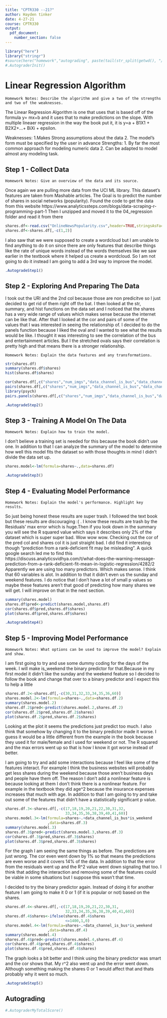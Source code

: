 ```yaml
---
title: "CPTR330 --21?"
author: Hayden tinker
date: 4-27-21
course: CPTR330
output: 
  pdf_document:
    number_section: false
---
```


```r
library("here")
library("stringr")
#source(here("homework","autograding", paste(tail(str_split(getwd(), "/")[[1]], 1), "_tests.R", sep="")))
#.AutograderInit()
```

# Linear Regression Algorithm

```note
Homework Notes: Describe the algorithm and give a two of the strengths and two of the weaknesses.
```
The Linear Regression Algorithm is one that uses that is based off of the formula y= mx+b and it uses that to make predictions on the slope. With multiple lineaer regression in the way the book put it, it is y=a + B1X1 + B2X2+...+ BiXi + epsilon.

Weaknesses:
1.Makes Strong assumptions about the data
2. The model's form must be specified by the user in advance
Strengths:
1. By far the most common approach for modeling numeric data
2. Can be adapted to model almost any modeling task.


## Step 1 - Collect Data

```note
Homework Notes: Give an overview of the data and its source.
```
Once again we are pulling more data from the UCI ML library. This dataset's features are taken from Mashable articles. The Goal is to predict the number of shares in social networks (popularity).
Found the code to get the data from this website
https://www.analyticssteps.com/blogs/data-scraping-r-programming-part-1
Then I unzipped and moved it to the 04_regression folder and read it from there

```r

shares.df<-read.csv("OnlineNewsPopularity.csv",header=TRUE,stringsAsFactors = TRUE)
shares.df<-shares.df[,-c(1,2)]
```

I also saw that we were supposed to create a wordcloud but I am unable to find anything to do it on since there are only features that describe things like the rate of unique words instead of the words themselves like we saw earlier in the textbook where it helped us create a wordcloud. So I am not going to do it instead I am going to add a 3rd way to improve the model.

```r
.AutogradeStep1()
```

## Step 2 - Exploring And Preparing The Data
I took out the URl and the 2nd col because those are non predicitve so I just decided to get rid of them right off the bat. I then looked at the str, summary, and hist functions on the data set and I noticed that the shares has a very wide range of values which makes sense because the internet can be like that. After that I looked at the cor and pairs of some of the values that I was interested in seeing the relationship of. I decided to do the panels function because I liked the oval and I wanted to see what the results would be like. I thought it was interesting to see the correlation of the bus and entertainment articles. But I the stretched ovals says their correlation is pretty high and that means there is a stronger relationship.

```note
Homework Notes: Explain the data features and any transformations.
```

```r
str(shares.df)
summary(shares.df$shares)
hist(shares.df$shares)

```

```r

cor(shares.df[,c("shares","num_imgs","data_channel_is_bus","data_channel_is_entertainment")])
pairs(shares.df[,c("shares","num_imgs","data_channel_is_bus","data_channel_is_entertainment")])
library(psych)
pairs.panels(shares.df[,c("shares","num_imgs","data_channel_is_bus","data_channel_is_entertainment")])
```


```r
.AutogradeStep2()
```

## Step 3 - Training A Model On The Data

```note
Homework Notes: Explain how to train the model.
```

I don't believe a training set is needed for this because the book didn't use one. In addition to that I can analyze the summary of the model to determine how well this model fits the dataset so with those thoughts in mind I didn't divide the data set up.

```r
shares.model<-lm(formula=shares~.,data=shares.df)
```


```r
.AutogradeStep3()
```

## Step 4 - Evaluating Model Performance

```note
Homework Notes: Explain the model's performance. Highlight key results.
```

So just being honest these results are super trash. I followed the text book but these results are discouraging :( . I know these results are trash by the Residuals' max error which is huge.Then if you look down in the summary you will see the R squared value which says it describes only 2% of the dataset which is super super bad. Wow wow wow. Checking out the cor of the pred col and shares col it is just straight bad. I did find it interesting though "prediction from a rank-deficient fit may be misleading". A quick google search led me to find this https://discuss.analyticsvidhya.com/t/what-does-the-warning-message-prediction-from-a-rank-deficient-fit-mean-in-logistic-regression/4282/2
Apparently we are using too many predictors. Which makes sense. I think that 60 variables is alot. In addition to that it didn't even us the sunday and weekend features. I do notice that I don't have a lot of small p values so maybe these features aren't that good of predicting how many shares we will get. I will improve on that in the next section.

```r
summary(shares.model)
shares.df$pred<-predict(shares.model,shares.df)
cor(shares.df$pred,shares.df$shares)
plot(shares.df$pred,shares.df$shares)
```


```r
.AutogradeStep4()
```

## Step 5 - Improving Model Performance

```note
Homework Notes: What options can be used to improve the model? Explain and show.
```
I am first going to try and use some dummy coding for the days of the week. I will make is_weekend the binary predictor for that.Because in my first model it didn't like the sunday and the weekend feature so I decided to follow the book and change that over to a binary predictor and I expect this to help a little

```r
shares.df.2<-shares.df[,-c(30,31,32,33,34,35,36,60)]
shares.model.2<-lm(formula=shares~.,data=shares.df.2)
summary(shares.model.2)
shares.df.2$pred<-predict(shares.model.2,shares.df.2)
cor(shares.df.2$pred,shares.df.2$shares)
plot(shares.df.2$pred,shares.df.2$shares)

```

Looking at the plot it seems the predictions just predict too much. I also think that somehow by changing it to the binary predictor made it worse. I guess it would be a little different from the example in the book because they used it for male/female and I used for weekend or not. The R squared and the max errors went up so that is how I know it got worse instead of better.


I am going to try and add some interactions because I feel like some of the features interact. For example I think the business websites will probably get less shares during the weekend because those aren't business days and people have them off. The reason I don't add a nonlinear feature is because looking at them I don't think there is a nonlinear feature. For example in the textbook they did age^2 because the insurance expenses increases that much with age. In addition to that I am going to try and take out some of the features that didn't have a statistically significant p value.

```r
shares.df.3<-shares.df[,-c(17,18,19,20,21,22,30,31,32,
                           33,34,35,36,38,39,40,41,60)]
shares.model.3<-lm(formula=shares~.+data_channel_is_bus*is_weekend
                   ,data=shares.df.3)
summary(shares.model.3)
shares.df.3$pred<-predict(shares.model.3,shares.df.3)
cor(shares.df.3$pred,shares.df.3$shares)
plot(shares.df.3$pred,shares.df.3$shares)
```

For the graph I am seeing the same things as before. The predictions are just wrong. The cor even went down by 1% so that means the predictions are even worse and it covers 14% of the data. In addition to that the error from the residuals went up and the R^2 value went down signaling that too. I think that adding the interaction and removing some of the features could be viable in some situations but I suppose this wasn't that time.

I decided to try the binary predictor again. Instead of doing it for another feature I am going to make it 0 or 1 (if it is popular or not) based on the shares. 

```r
shares.df.4<-shares.df[,-c(17,18,19,20,21,22,30,31,
                           32,33,34,35,36,38,39,40,41,60)]
shares.df.4$shares<-ifelse(shares.df.4$shares
                           <=1400,1,0)
shares.model.4<-lm(formula=shares~.+data_channel_is_bus*is_weekend
                   ,data=shares.df.4)
summary(shares.model.4)
shares.df.4$pred<-predict(shares.model.4,shares.df.4)
cor(shares.df.4$pred,shares.df.4$shares)
plot(shares.df.4$pred,shares.df.4$shares)
```

The graph looks a bit better and I think using the binary predictor was smart and the cor shows that. My r^2 also went up and the error went down. Although something making the shares 0 or 1 would affect that and thats probably why it went so much.
```r
.AutogradeStep5()
```

## Autograding

```r
#.AutograderMyTotalScore()
```
